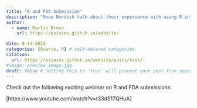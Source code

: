 ```yaml
---
title: "R and FDA Submission"
description: "Novo Nordisk talk about their experience with using R in a submission"
author:
  - name: Martin Brown
    url: https://psiaims.github.io/website/

date: 9-14-2023
categories: [Quarto, R] # self-defined categories
citation: 
  url: https://psiaims.github.io/website/posts/test/ 
#image: preview_image.jpg
draft: false # setting this to `true` will prevent your post from appearing on your listing page until you're ready!
---
```


Check out the following exciting webinar on R and FDA submissions:

[https://www.youtube.com/watch?v=t33dS17QHuA]
